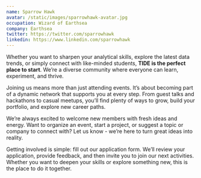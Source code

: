 ```yaml
---
name: Sparrow Hawk
avatar: /static/images/sparrowhawk-avatar.jpg
occupation: Wizard of Earthsea
company: Earthsea
twitter: https://twitter.com/sparrowhawk
linkedin: https://www.linkedin.com/sparrowhawk
---
```


Whether you want to sharpen your analytical skills, explore the latest data trends, or simply connect with like-minded students, **TIDE is the perfect place to start**. We’re a diverse community where everyone can learn, experiment, and thrive.

Joining us means more than just attending events. It’s about becoming part of a dynamic network that supports you at every step. From guest talks and hackathons to casual meetups, you’ll find plenty of ways to grow, build your portfolio, and explore new career paths.

We’re always excited to welcome new members with fresh ideas and energy. Want to organize an event, start a project, or suggest a topic or company to connect with? Let us know - we’re here to turn great ideas into reality.

Getting involved is simple: fill out our application form. We’ll review your application, provide feedback, and then invite you to join our next activities. Whether you want to deepen your skills or explore something new, this is the place to do it together.
